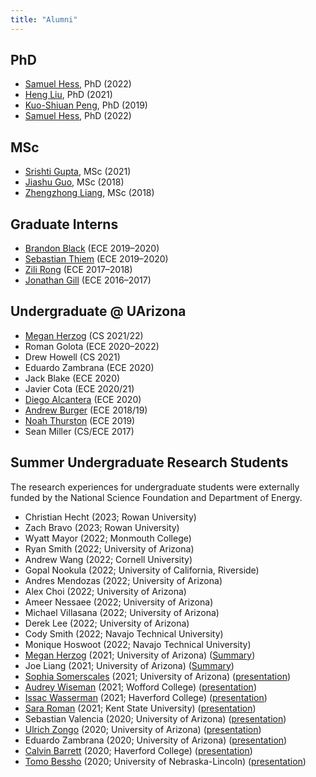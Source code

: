 ```yaml
---
title: "Alumni"
---
```



## PhD  
- [Samuel Hess](https://www.linkedin.com/in/samuel-hess-143b6175), PhD (2022)
- [Heng Liu](https://www.linkedin.com/in/lh5712/){target="_blank"}, PhD (2021)
- [Kuo-Shiuan Peng](https://www.linkedin.com/in/kuo-shiuan-peng-24360567/){target="_blank"}, PhD (2019)
- [Samuel Hess](https://www.linkedin.com/in/samuel-hess-143b6175/), PhD (2022)

## MSc  
- [Srishti Gupta](https://www.linkedin.com/in/srishtigupta01/){target="_blank"}, MSc (2021)
- [Jiashu Guo](https://www.linkedin.com/in/jiashu-guo/){target="_blank"}, MSc (2018)
- [Zhengzhong Liang](https://www.linkedin.com/in/zhengzhong-liang-095810137/){target="_blank"}, MSc (2018)

## Graduate Interns 
- [Brandon Black](https://www.linkedin.com/in/brandonleeblack/){target="_blank"} (ECE 2019--2020)
- [Sebastian Thiem](https://www.linkedin.com/in/sebastian-thiem-4b25b1159/){target="_blank"} (ECE 2019--2020)
- [Zili Rong](https://www.linkedin.com/in/zili-rong/){target="_blank"} (ECE 2017--2018)
- [Jonathan Gill](https://www.linkedin.com/in/therealjtgill/){target="_blank"} (ECE 2016--2017) 

## Undergraduate @ UArizona
- [Megan Herzog](https://www.linkedin.com/in/megancherzog/){target="_blank"} (CS 2021/22)
- Roman Golota (ECE 2020--2022)
- Drew Howell (CS 2021)
- Eduardo Zambrana (ECE 2020)
- Jack Blake (ECE 2020)
- Javier Cota (ECE 2020/21)
- [Diego Alcantera](https://www.linkedin.com/in/diego-k-alcantara/){target="_blank"} (ECE 2020)
- [Andrew Burger](https://www.linkedin.com/in/andrew-burger-8a628870){target="_blank"} (ECE 2018/19)
- [Noah Thurston](https://www.linkedin.com/in/noah-t-180021b7/){target="_blank"} (ECE 2019)
- Sean Miller (CS/ECE 2017)

## Summer Undergraduate Research Students 

The research experiences for undergraduate students were externally funded by the National Science Foundation and Department of Energy. 

- Christian Hecht (2023; Rowan University)
- Zach Bravo (2023; Rowan University)
- Wyatt Mayor (2022; Monmouth College)
- Ryan Smith (2022; University of Arizona)
- Andrew Wang (2022; Cornell University)
- Gopal Nookula (2022; University of California, Riverside)
- Andres Mendozas (2022; University of Arizona)
- Alex Choi (2022; University of Arizona)
- Ameer Nessaee (2022; University of Arizona)
- Michael Villasana (2022; University of Arizona)
- Derek Lee (2022; University of Arizona)
- Cody Smith (2022; Navajo Technical University)
- Monique Hoswoot (2022; Navajo Technical University)
- [Megan Herzog](https://www.linkedin.com/in/megancherzog) (2021; University of Arizona) ([Summary](){target="_blank"})
- Joe Liang (2021; University of Arizona) ([Summary](){target="_blank"})
- [Sophia Somerscales](https://www.linkedin.com/in/sophiasomerscales/) (2021; University of Arizona) ([presentation](https://www.youtube.com/watch?v=6M8DheHi_2M){target="_blank"})
- [Audrey Wiseman](https://www.linkedin.com/in/audrey-wiseman-59093a172/) (2021; Wofford College) ([presentation](https://www.youtube.com/watch?v=ldJKtB9AFP4){target="_blank"})
- [Issac Wasserman](https://www.linkedin.com/in/isaac-wasserman-63423715a/) (2021; Haverford College) ([presentation](https://www.youtube.com/watch?v=wxLQW90vG-4&t=1s){target="_blank"})
- [Sara Roman](https://www.linkedin.com/in/sara-roman-a24855170/) (2021; Kent State University)  ([presentation](https://www.youtube.com/watch?v=QzdV03hKoNU){target="_blank"})
- Sebastian Valencia (2020; University of Arizona)  ([presentation](){target="_blank"})
- [Ulrich Zongo](https://www.linkedin.com/in/ulrich-stephane-zongo/){target="_blank"} (2020; University of Arizona) ([presentation](){target="_blank"})
- Eduardo Zambrana (2020; University of Arizona) ([presentation](){target="_blank"})
- [Calvin Barrett](https://www.linkedin.com/in/calvin-barrett-293296187/){target="_blank"} (2020; Haverford College) ([presentation](https://www.youtube.com/watch?v=VWeaJDeazUc&feature=youtu.be){target="_blank"})
- [Tomo Bessho](https://www.linkedin.com/in/tbessho/){target="_blank"} (2020; University of Nebraska-Lincoln)  ([presentation](https://www.youtube.com/watch?v=vlJAxQZX9xc&feature=emb_title){target="_blank"})




